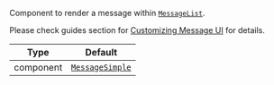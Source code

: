 Component to render a message within [`MessageList`](/reactnative/ui-components/message-list).

Please check guides section for [Customizing Message UI](/reactnative/guides/message-customization) for details.

| Type | Default |
| - | - |
| component | [`MessageSimple`](/reactnative/ui-components/message-simple) |
